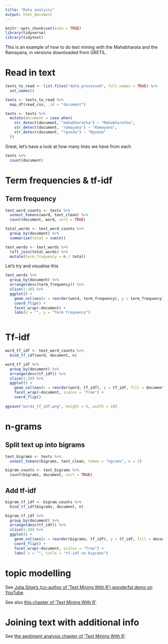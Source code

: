```yaml
---
title: "Data analysis"
output: html_document
---
```


```r
knitr::opts_chunk$set(echo = TRUE)
library(tidyverse)
library(tidytext)
```

This is an example of how to do text mining with the Mahabharata and the Ramayana, in versions downloaded from GRETIL.

# Read in text
```r
texts_to_read <- list.files("data_processed", full.names = TRUE) %>% 
  set_names()

texts <- texts_to_read %>% 
  map_df(read_csv, .id = "document")

texts <- texts %>% 
  mutate(document = case_when(
    str_detect(document, "mahabharatha") ~ "Mahabharatha",
    str_detect(document, "ramayana") ~ "Ramayana",
    str_detect(document, "rgveda") ~ "Rgveda"
  ))

```

Great, let's have a look at how many lines we have from each

```r
texts %>% 
  count(document)
```

# Term frequencies & tf-idf
## Term frequency
```r
text_word_counts <- texts %>%
  unnest_tokens(word, text_clean) %>% 
  count(document, word, sort = TRUE)

total_words <- text_word_counts %>% 
  group_by(document) %>% 
  summarise(total = sum(n))

text_words <- text_words %>% 
  left_join(total_words) %>% 
  mutate(term_frequency = n / total)

```

Let's try and visualise this

```r
text_words %>% 
  group_by(document) %>% 
  arrange(desc(term_frequency)) %>% 
  slice(1:20) %>% 
  ggplot() +
    geom_col(aes(x = reorder(word, term_frequency), y = term_frequency)) + 
    coord_flip() +
    facet_wrap(~document) +
    labs(x = "", y = "Term frequency")
  
```

# Tf-idf
```r
word_tf_idf <- text_word_counts %>% 
  bind_tf_idf(word, document, n)

word_tf_idf %>% 
  group_by(document) %>% 
  arrange(desc(tf_idf)) %>% 
  slice(1:20) %>% 
  ggplot() +
    geom_col(aes(x = reorder(word, tf_idf), y = tf_idf, fill = document)) +
    facet_wrap(~document, scales = "free") +
    coord_flip()
    
ggsave("words_tf_idf.png", height = 6, width = 10)
```


# n-grams
## Split text up into bigrams
```r
text_bigrams <- texts %>% 
  unnest_tokens(bigrams, text_clean, token = "ngrams", n = 2)

bigram_counts <- text_bigrams %>% 
  count(bigrams, document, sort = TRUE)
```


## Add tf-idf
```r
bigram_tf_idf <- bigram_counts %>% 
  bind_tf_idf(bigrams, document, n)

bigram_tf_idf %>% 
  group_by(document) %>% 
  arrange(desc(tf_idf)) %>% 
  slice(1:20) %>% 
  ggplot() +
    geom_col(aes(x = reorder(bigrams, tf_idf), y = tf_idf, fill = document)) + 
    coord_flip() +
    facet_wrap(~document, scales = "free") +
    labs( x = "", title = "tf-idf on bigrams")


```



# topic modelling
See [Julia Silge's (co-author of 'Text Mining With R') wonderful demo on YouTube](https://www.youtube.com/watch?v=evTuL-RcRpc).

See also [this chapter of 'Text Mining With R'](https://www.tidytextmining.com/topicmodeling.html).

# Joining text with additional info
See [the sentiment analysis chapter of 'Text Mining With R'](https://www.tidytextmining.com/sentiment.html).